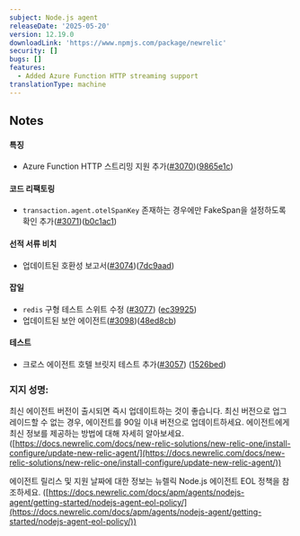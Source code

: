 ```yaml
---
subject: Node.js agent
releaseDate: '2025-05-20'
version: 12.19.0
downloadLink: 'https://www.npmjs.com/package/newrelic'
security: []
bugs: []
features:
  - Added Azure Function HTTP streaming support
translationType: machine
---
```


## Notes

#### 특징

* Azure Function HTTP 스트리밍 지원 추가([#3070](https://github.com/newrelic/node-newrelic/pull/3070))([9865e1c](https://github.com/newrelic/node-newrelic/commit/9865e1c4d47c2a41fef20f83eb810eee8559bea2))

#### 코드 리팩토링

* `transaction.agent.otelSpanKey` 존재하는 경우에만 FakeSpan을 설정하도록 확인 추가([#3071](https://github.com/newrelic/node-newrelic/pull/3071))([b0c1ac1](https://github.com/newrelic/node-newrelic/commit/b0c1ac141be17e4aa1d845a810e60743dc08863d))

#### 선적 서류 비치

* 업데이트된 호환성 보고서([#3074](https://github.com/newrelic/node-newrelic/pull/3074))([7dc9aad](https://github.com/newrelic/node-newrelic/commit/7dc9aad20a1cf201de9dd946913daab8e3d23e54))

#### 잡일

* `redis` 구형 테스트 스위트 수정 ([#3077](https://github.com/newrelic/node-newrelic/pull/3077)) ([ec39925](https://github.com/newrelic/node-newrelic/commit/ec399254d277e36e1120dcf43542819f1ce8d475))
* 업데이트된 보안 에이전트([#3098](https://github.com/newrelic/node-newrelic/pull/3098))([48ed8cb](https://github.com/newrelic/node-newrelic/commit/48ed8cb53f5331966bb39065f1b157754a51414e))

#### 테스트

* 크로스 에이전트 호텔 브릿지 테스트 추가([#3057](https://github.com/newrelic/node-newrelic/pull/3057)) ([1526bed](https://github.com/newrelic/node-newrelic/commit/1526bed9cf0f99481cf26ded2ebd43a0fcd720ae))

### 지지 성명:

최신 에이전트 버전이 출시되면 즉시 업데이트하는 것이 좋습니다. 최신 버전으로 업그레이드할 수 없는 경우, 에이전트를 90일 이내 버전으로 업데이트하세요. 에이전트에게 최신 정보를 제공하는 방법에 대해 자세히 알아보세요. ([https://docs.newrelic.com/docs/new-relic-solutions/new-relic-one/install-configure/update-new-relic-agent/](https://docs.newrelic.com/docs/new-relic-solutions/new-relic-one/install-configure/update-new-relic-agent/))

에이전트 릴리스 및 지원 날짜에 대한 정보는 뉴렐릭 Node.js 에이전트 EOL 정책을 참조하세요. ([https://docs.newrelic.com/docs/apm/agents/nodejs-agent/getting-started/nodejs-agent-eol-policy/](https://docs.newrelic.com/docs/apm/agents/nodejs-agent/getting-started/nodejs-agent-eol-policy/))
